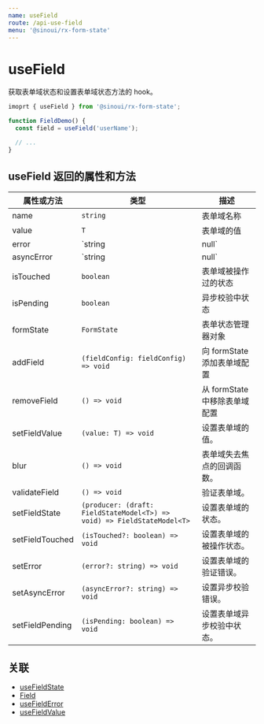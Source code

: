 ```yaml
---
name: useField
route: /api-use-field
menu: '@sinoui/rx-form-state'
---
```


# useField

获取表单域状态和设置表单域状态方法的 hook。

```ts
imoprt { useField } from '@sinoui/rx-form-state';

function FieldDemo() {
  const field = useField('userName');

  // ...
}
```

## useField 返回的属性和方法

| 属性或方法      | 类型                                                                    | 描述                          |
| --------------- | ----------------------------------------------------------------------- | ----------------------------- |
| name            | `string`                                                                | 表单域名称                    |
| value           | `T`                                                                     | 表单域的值                    |
| error           | `string | null`                                                         | 表单域的校验错误信息          |
| asyncError      | `string | null`                                                         | 表单域异步错误                |
| isTouched       | `boolean`                                                               | 表单域被操作过的状态          |
| isPending       | `boolean`                                                               | 异步校验中状态                |
| formState       | `FormState`                                                             | 表单状态管理器对象            |
| addField        | `(fieldConfig: fieldConfig) => void`                                    | 向 formState 添加表单域配置   |
| removeField     | `() => void`                                                            | 从 formState 中移除表单域配置 |
| setFieldValue   | `(value: T) => void`                                                    | 设置表单域的值。              |
| blur            | `() => void`                                                            | 表单域失去焦点的回调函数。    |
| validateField   | `() => void`                                                            | 验证表单域。                  |
| setFieldState   | `(producer: (draft: FieldStateModel<T>) => void) => FieldStateModel<T>` | 设置表单域的状态。            |
| setFieldTouched | `(isTouched?: boolean) => void`                                         | 设置表单域的被操作状态。      |
| setError        | `(error?: string) => void`                                              | 设置表单域的验证错误。        |
| setAsyncError   | `(asyncError?: string) => void`                                         | 设置异步校验错误。            |
| setFieldPending | `(isPending: boolean) => void`                                          | 设置表单域异步校验中状态。    |

## 关联

- [useFieldState](api-use-field-state)
- [Field](api-field-component)
- [useFieldError](api-use-field-error)
- [useFieldValue](api-use-field-value)
